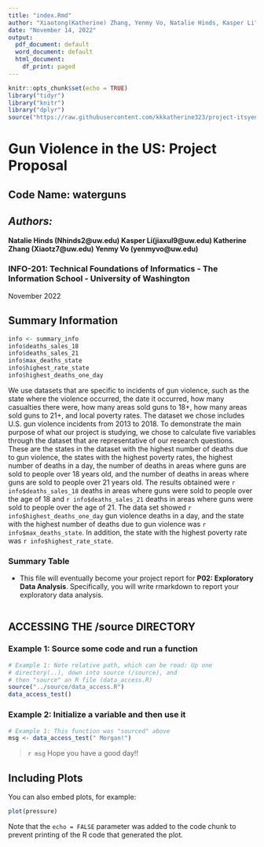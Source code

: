 ```yaml
---
title: "index.Rmd"
author: "Xiaotong(Katherine) Zhang, Yenmy Vo, Natalie Hinds, Kasper Li"
date: "November 14, 2022"
output:
  pdf_document: default
  word_document: default
  html_document:
    df_print: paged
---
```


```r
knitr::opts_chunk$set(echo = TRUE)
library("tidyr")
library("knitr")
library("dplyr")
source("https://raw.githubusercontent.com/kkkatherine323/project-itsyenmyvo22/main/source/summary_information.R")
```


# **Gun Violence in the US: Project Proposal**


## Code Name: waterguns

## _Authors:_
**Natalie Hinds (Nhinds2@uw.edu)
 Kasper Li(jiaxul9@uw.edu)
 Katherine Zhang (Xiaotz7@uw.edu)
 Yenmy Vo (yenmyvo@uw.edu)**

### INFO-201: Technical Foundations of Informatics - The Information School - University of Washington

November 2022

## Summary Information

```r
info <- summary_info
info$deaths_sales_18
info$deaths_sales_21
info$max_deaths_state
info$highest_rate_state
info$highest_deaths_one_day
```

We use datasets that are specific to incidents of gun violence, such as the state where the violence occurred, the date it occurred, how many casualties there were, how many areas sold guns to 18+, how many areas sold guns to 21+, and local poverty rates. The dataset we chose includes U.S. gun violence incidents from 2013 to 2018. To demonstrate the main purpose of what our project is studying, we chose to calculate five variables through the dataset that are representative of our research questions. These are the states in the dataset with the highest number of deaths due to gun violence, the states with the highest poverty rates, the highest number of deaths in a day, the number of deaths in areas where guns are sold to people over 18 years old, and the number of deaths in areas where guns are sold to people over 21 years old. The results obtained were `r info$deaths_sales_18` deaths in areas where guns were sold to people over the age of 18 and `r info$deaths_sales_21` deaths in areas where guns were sold to people over the age of 21. The data set showed `r info$highest_deaths_one_day` gun violence deaths in a day, and the state with the highest number of deaths due to gun violence was `r info$max_deaths_state`. In addition, the state with the highest poverty rate was `r info$highest_rate_state`.


### Summary Table


* This file will eventually become your project report for **P02: Exploratory Data Analysis**. Specifically, you will write rmarkdown to report your exploratory data analysis.

```r
```


## ACCESSING THE /source DIRECTORY
### Example 1: Source some code and run a function
```r
# Example 1: Note relative path, which can be read: Up one
# directory(..), down into source (/source), and
# then "source" an R file (data_access.R)
source("../source/data_access.R")
data_access_test()
```

### Example 2: Initialize a variable and then use it
```r
# Example 1: This function was "sourced" above
msg <- data_access_test(" Morgan!")
```

> `r msg` Hope you have a good day!!


## Including Plots

You can also embed plots, for example:

```r
plot(pressure)
```

Note that the `echo = FALSE` parameter was added to the code chunk to prevent printing of the R code that generated the plot.
